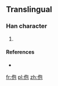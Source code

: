==Translingual==

===Han character===
{{Han char|rn=9|rad=人|as=05|sn=7|four=|canj=人心口山 (OPRU)}}

# {{defn|Han|sort=人05}}

====References====
* {{Han ref|kx=0100.021|hdz=10137.081|uh=4F68|ud=20328}}

[[fr:佨]]
[[pl:佨]]
[[zh:佨]]